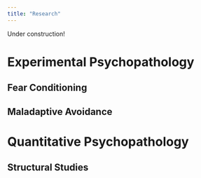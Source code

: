 ```yaml
---
title: "Research"
---
```


Under construction!

# Experimental Psychopathology

## Fear Conditioning

## Maladaptive Avoidance

# Quantitative Psychopathology

## Structural Studies

## 
